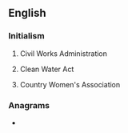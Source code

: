 {{also|cwa}}
==English==
{{wikipedia}}

===Initialism===
{{rfc-header|Initialism}}
{{head|en|initialism}}
# {{lb|en|US}} Civil Works Administration
# {{lb|en|US}} Clean Water Act
# {{lb|en|AU}} Country Women's Association

===Anagrams===
* {{anagrams|en|ACW|WAC|WCA|caw}}